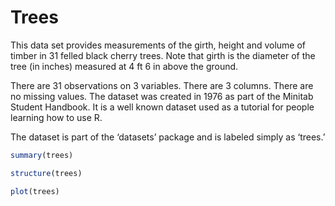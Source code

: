 Trees
========================================================
This data set provides measurements of the girth, height and volume of timber in 31 felled black cherry trees. Note that girth is the diameter of the tree (in inches) measured at 4 ft 6 in above the ground. 

There are 31 observations on 3 variables. 
There are 3 columns. 
There are no missing values. 
The dataset was created in 1976 as part of the Minitab Student Handbook. It is a well known dataset used as a tutorial for people learning how to use R. 

The dataset is part of the 'datasets' package and is labeled simply as 'trees.'


```r
summary(trees)
```
```r
structure(trees)
```


```r
plot(trees)
```

